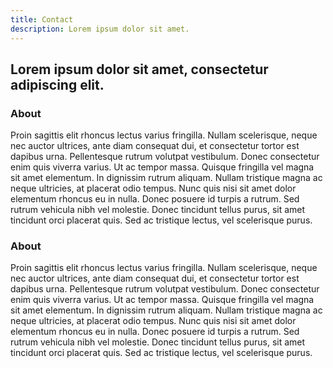 ```yaml
---
title: Contact
description: Lorem ipsum dolor sit amet.
---
```


## Lorem ipsum dolor sit amet, consectetur adipiscing elit.

### About

Proin sagittis elit rhoncus lectus varius fringilla. Nullam scelerisque, neque nec auctor ultrices, ante diam consequat dui, et consectetur tortor est dapibus urna. Pellentesque rutrum volutpat vestibulum. Donec consectetur enim quis viverra varius. Ut ac tempor massa. Quisque fringilla vel magna sit amet elementum. In dignissim rutrum aliquam. Nullam tristique magna ac neque ultricies, at placerat odio tempus. Nunc quis nisi sit amet dolor elementum rhoncus eu in nulla. Donec posuere id turpis a rutrum. Sed rutrum vehicula nibh vel molestie. Donec tincidunt tellus purus, sit amet tincidunt orci placerat quis. Sed ac tristique lectus, vel scelerisque purus.

### About

Proin sagittis elit rhoncus lectus varius fringilla. Nullam scelerisque, neque nec auctor ultrices, ante diam consequat dui, et consectetur tortor est dapibus urna. Pellentesque rutrum volutpat vestibulum. Donec consectetur enim quis viverra varius. Ut ac tempor massa. Quisque fringilla vel magna sit amet elementum. In dignissim rutrum aliquam. Nullam tristique magna ac neque ultricies, at placerat odio tempus. Nunc quis nisi sit amet dolor elementum rhoncus eu in nulla. Donec posuere id turpis a rutrum. Sed rutrum vehicula nibh vel molestie. Donec tincidunt tellus purus, sit amet tincidunt orci placerat quis. Sed ac tristique lectus, vel scelerisque purus.

